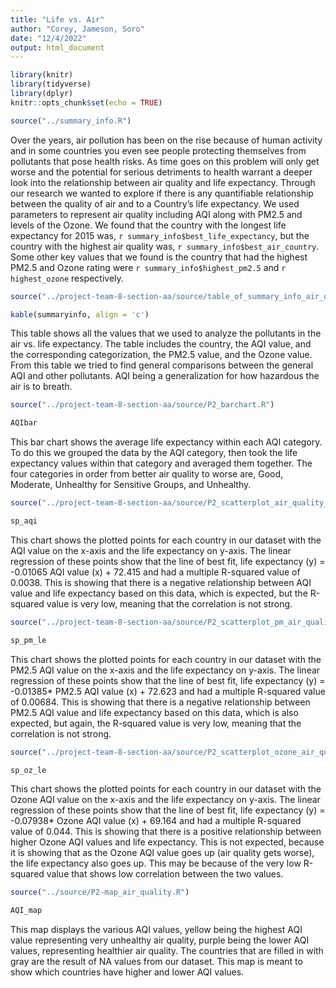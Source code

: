 ```yaml
---
title: "Life vs. Air"
author: "Corey, Jameson, Soro"
date: "12/4/2022"
output: html_document
---
```


```r
library(knitr)
library(tidyverse)
library(dplyr)
knitr::opts_chunk$set(echo = TRUE)
```

<!-- Dynamic Paragraph -->
<!-- Source variables -->
```r
source("../summary_info.R")
```

<!-- Write Paragraph -->
Over the years, air pollution has been on the rise because of human activity and in some countries you even see people protecting themselves from pollutants that pose health risks. As time goes on this problem will only get worse and the potential for serious detriments to health warrant a deeper look into the relationship between air quality and life expectancy. Through our research we wanted to explore if there is any quantifiable relationship between the quality of air and to a Country's life expectancy. We used parameters to represent air quality including AQI along with PM2.5 and levels of the Ozone. We found that the country with the longest life expectancy for 2015 was, `r summary_info$best_life_expectancy`, but the country with the highest air quality was, `r summary_info$best_air_country`. Some other key values that we found is the country that had the highest PM2.5 and Ozone rating were `r summary_info$highest_pm2.5` and `r highest_ozone` respectively. 

<!-- Table -->
<!-- Source table -->
```r
source("../project-team-8-section-aa/source/table_of_summary_info_air_quality.R")
```

<!-- Render table -->
```r
kable(summaryinfo, align = 'c')
```

<!-- Short description -->
This table shows all the values that we used to analyze the pollutants in the air vs. life expectancy. The table includes the country, the AQI value, and the corresponding categorization, the PM2.5 value, and the Ozone value. From this table we tried to find general comparisons between the general AQI and other pollutants. AQI being a generalization for how hazardous the air is to breath. 

<!-- Five charts -->
<!-- Source chart 1 -->
```r
source("../project-team-8-section-aa/source/P2_barchart.R")
```
<!-- Render chart 1 -->
```r
AQIbar
```

<!-- Short description of chart 1 -->
This bar chart shows the average life expectancy within each AQI category. To do this we grouped the data by the AQI category, then took the life expectancy values within that category and averaged them together. The four categories in order from better air quality to worse are, Good, Moderate, Unhealthy for Sensitive Groups, and Unhealthy. 

<!-- Source chart 2 -->
```r
source("../project-team-8-section-aa/source/P2_scatterplot_air_quality_vs_life_expectancy.R")
```
<!-- Render chart 2 -->
```r
sp_aqi
```
 <!-- Short description of chart 2 -->
 This chart shows the plotted points for each country in our dataset with the AQI value on the x-axis and the life expectancy on y-axis. The linear regression of these points show that the line of best fit, life expectancy (y) = -0.01065 AQI value (x) + 72.415 and had a multiple R-squared value of 0.0038. This is showing that there is a negative relationship between AQI value and life expectancy based on this data, which is expected, but the R-squared value is very low, meaning that the correlation is not strong. 

<!-- Source chart 3 -->
```r
source("../project-team-8-section-aa/source/P2_scatterplot_pm_air_quality_vs_life_expectancy.R")
```
<!-- Render chart 3 -->
```r
sp_pm_le
```
 <!-- Short description of chart 3 -->
 This chart shows the plotted points for each country in our dataset with the PM2.5 AQI value on the x-axis and the life expectancy on y-axis. The linear regression of these points show that the line of best fit, life expectancy (y) = -0.01385* PM2.5 AQI value (x) + 72.623 and had a multiple R-squared value of 0.00684. This is showing that there is a negative relationship between PM2.5 AQI value and life expectancy based on this data, which is also expected, but again, the R-squared value is very low, meaning that the correlation is not strong. 
 
<!-- Source chart 4 -->
```r
source("../project-team-8-section-aa/source/P2_scatterplot_ozone_air_quality_vs_life_expectancy.R")
```
<!-- Render chart 4 -->
```r
sp_oz_le
```
 <!-- Short description of chart 4 -->
 This chart shows the plotted points for each country in our dataset with the Ozone AQI value on the x-axis and the life expectancy on y-axis. The linear regression of these points show that the line of best fit, life expectancy (y) = -0.07938* Ozone AQI value (x) + 69.164 and had a multiple R-squared value of 0.044. This is showing that there is a positive relationship between higher Ozone AQI values and life expectancy. This is not expected, because it is showing that as the Ozone AQI value goes up (air quality gets worse), the life expectancy also goes up. This may be because of the very low R-squared value that shows low correlation between the two values. 

<!-- Source chart 5 -->
```r
source("../source/P2-map_air_quality.R")
```
<!-- Render chart 5 -->
```r
AQI_map
```
 <!-- Short description of chart 5 -->
This map displays the various AQI values, yellow being the highest AQI value representing very unhealthy air quality, purple being the lower AQI values, representing healthier air quality. The countries that are filled in with gray are the result of NA values from our dataset. This map is meant to show which countries have higher and lower AQI values.
